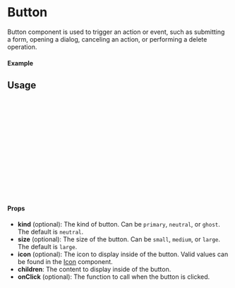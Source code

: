 
<Meta of={Button} title="Button" />

# Button

Button component is used to trigger an action or event, such as submitting a form, opening a dialog, canceling an action, or performing a delete operation.

#### Example

<Canvas of={Button.Primary} />

<Canvas of={Button.Neutral} />

<Canvas of={Button.Ghost} />

## Usage

```ts
import { Button } from '@quieto/components';

const App = () => {
  return (
    <Button
      kind="primary"
      size="large"
      onClick={() => console.log('Button clicked!')}
    >
      Click me
    </Button>
  );
};

export default App;

```

#### Props
- **kind** (optional): The kind of button. Can be `primary`, `neutral`, or `ghost`. The default is `neutral`.
- **size** (optional): The size of the button. Can be `small`, `medium`, or `large`. The default is `large`.
- **icon** (optional): The icon to display inside of the button. Valid values can be found in the [Icon](/docs/components/icon) component.
- **children**: The content to display inside of the button.
- **onClick** (optional): The function to call when the button is clicked.